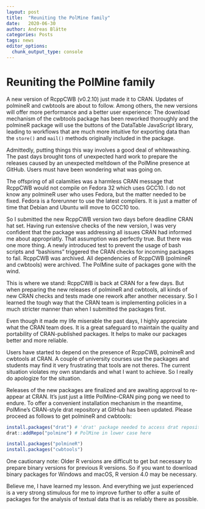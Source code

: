 ```yaml
---
layout: post
title:  "Reuniting the PolMine family"
date:   2020-06-30
author: Andreas Blätte
categories: Posts
tags: news
editor_options: 
  chunk_output_type: console
---
```

  
# Reuniting the PolMine family

A new version of RcppCWB (v0.2.10) just made it to CRAN. Updates of polmineR and cwbtools are about to follow. Among others, the new versions will offer more performance and a better user experience: The download mechanism of the cwbtools package has been reworked thoroughly and the polmineR package will use the buttons of the DataTable JavaScript library, leading to workflows that are much more intuitive for exporting data than the `store()` and `mail()` methods originally included in the package.

Admittedly, putting things this way involves a good deal of whitewashing. The past days brought tons of unexpected hard work to prepare the releases caused by an unexpected meltdown of the PolMine presence at GitHub. Users must have been wondering what was going on.

The offspring of all calamities was a harmless CRAN message that RcppCWB would not compile on Fedora 32 which uses GCC10. I do not know any polmineR user who uses Fedora, but the matter needed to be fixed. Fedora is a forerunner to use the latest compilers. It is just a matter of time that Debian and Ubuntu will move to GCC10 too.

So I submitted the new RcppCWB version two days before deadline CRAN hat set. Having run extensive checks of the new version, I was very confident that the package was addressing all issues CRAN had informed me about appropriatly. That assumption was perfectly true. But there was one more thing. A newly introduced test to prevent the usage of bash scripts and "bashisms" triggered the CRAN checks for incoming packages to fail. RcppCWB was archived. All dependencies of RcppCWB (polmineR and cwbtools) were archived. The PolMine suite of packages gone with the wind.

This is where we stand: RcppCWB is back at CRAN for a few days. But when preparing the new releases of polmineR and cwbtools, all kinds of new CRAN checks and tests made one rework after another necessary. So I learned the tough way that the CRAN team is implementing policies in a much stricter manner than when I submitted the packages first. 

Even though it made my life miserable the past days, I highly appreciate what the CRAN team does. It is a great safeguard to maintain the quality and portability of CRAN-published packages. It helps to make our packages better and more reliable.

Users have started to depend on the presence of RcppCWB, polmineR and cwbtools at CRAN. A couple of university courses use the packages and students may find it very frustrating that tools are not theres. The current situation violates my own standards and what I want to achieve. So I really do apologize for the situation.

Releases of the new packages are finalized and are awaiting approval to re-appear at CRAN. It's just just a little PolMine-CRAN ping pong we need to endure. To offer a convenient installation mechanism in the meantime, PolMine's CRAN-style drat repository at GitHub has been updated. Please proceed as follows to get polmineR and cwbtools:

```r
install.packages("drat") # 'drat' package needed to access drat repository easily
drat::addRepo("polmine") # PolMine in lower case here

install.packages("polmineR")
install.packages("cwbtools")
```

One cautionary note: Older R versions are difficult to get but necessary to prepare binary versions for previous R versions. So if you want to download binary packages for Windows and macOS, R version 4.0 may be necessary.

Believe me, I have learned my lesson. And everything we just experienced is a very strong stimulous for me to improve further to offer a suite of packages for the analysis of textual data that is as reliably there as possible.

